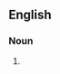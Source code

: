 {{also|fläsks}}

==English==

===Noun===
{{head|en|noun plural form}}

# {{plural of|flask|lang=en}}